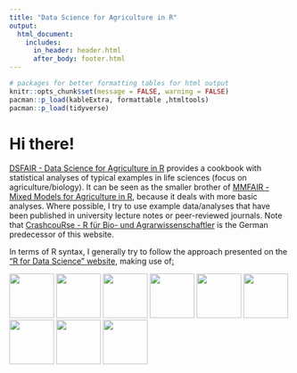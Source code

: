 ```yaml
---
title: "Data Science for Agriculture in R"
output: 
  html_document:
    includes:
      in_header: header.html
      after_body: footer.html
---
```


```r
# packages for better formatting tables for html output
knitr::opts_chunk$set(message = FALSE, warning = FALSE)
pacman::p_load(kableExtra, formattable ,htmltools)
pacman::p_load(tidyverse)
```

# Hi there!{.tabset .tabset-fade .tabset-pills}

[DSFAIR - Data Science for Agriculture in R](https://schmidtpaul.github.io/DSFAIR/){target="_blank"} provides a cookbook with statistical analyses of typical examples in life sciences (focus on agriculture/biology). It can be seen as the smaller brother of [MMFAIR - Mixed Models for Agriculture in R](https://schmidtpaul.github.io/MMFAIR/){target="_blank"}, because it deals with more basic analyses. Where possible, I try to use example data/analyses that have been published in university lecture notes or peer-reviewed journals. Note that [CrashcouRse - R für Bio- und Agrarwissenschaftler](https://schmidtpaul.github.io/crashcouRse){target="_blank"} is the German predecessor of this website.

In terms of R syntax, I generally try to follow the approach presented on the ["R for Data Science" website](https://r4ds.had.co.nz/){target="_blank"}, making use of[:](temp.html)

[<img src="https://raw.githubusercontent.com/rstudio/hex-stickers/master/PNG/dplyr.png" width="80">](https://CRAN.R-project.org/package=dplyr)
[<img src="https://raw.githubusercontent.com/rstudio/hex-stickers/master/PNG/ggplot2.png" width="80">](https://CRAN.R-project.org/package=ggplot2)
[<img src="https://raw.githubusercontent.com/rstudio/hex-stickers/master/PNG/pipe.png" width="80">](https://r4ds.had.co.nz/pipes.html)
[<img src="https://raw.githubusercontent.com/rstudio/hex-stickers/master/PNG/purrr.png" width="80">](https://CRAN.R-project.org/package=purrr)
[<img src="https://raw.githubusercontent.com/rstudio/hex-stickers/master/PNG/scales.png" width="80">](https://CRAN.R-project.org/package=scales)
[<img src="https://raw.githubusercontent.com/rstudio/hex-stickers/master/PNG/stringr.png" width="80">](https://CRAN.R-project.org/package=stringr)
[<img src="https://raw.githubusercontent.com/rstudio/hex-stickers/master/PNG/tibble.png" width="80">](https://CRAN.R-project.org/package=tibble)
[<img src="https://raw.githubusercontent.com/rstudio/hex-stickers/master/PNG/tidyr.png" width="80">](https://CRAN.R-project.org/package=tidyr)
[<img src="https://raw.githubusercontent.com/rstudio/hex-stickers/master/PNG/tidyverse.png" width="80">](https://CRAN.R-project.org/package=tidyverse)